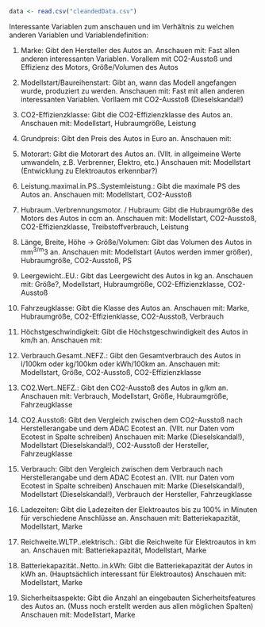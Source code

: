 ```r
data <- read.csv("cleandedData.csv")
```

Interessante Variablen zum anschauen und im Verhältnis zu welchen anderen Variablen und Variablendefinition:

1.    Marke: Gibt den Hersteller des Autos an.
      Anschauen mit: Fast allen anderen interessanten Variablen. Vorallem mit CO2-Ausstoß und Effizienz des Motors, Größe/Volumen des Autos
      
2.    Modellstart/Baureihenstart: Gibt an, wann das Modell angefangen wurde, produziert zu werden.
      Anschauen mit: Fast mit allen anderen interessanten Variablen. Vorllaem mit CO2-Ausstoß (Dieselskandal!)
      
3.    CO2-Effizienzklasse: Gibt die CO2-Effizienzklasse des Autos an.
      Anschauen mit: Modellstart, Hubraumgröße, Leistung
      
4.    Grundpreis: Gibt den Preis des Autos in Euro an.
      Anschauen mit:
      
5.    Motorart: Gibt die Motorart des Autos an. (Vllt. in allgeimeine Werte umwandeln, z.B. Verbrenner, Elektro, etc.)
      Anschauen mit: Modellstart (Entwicklung zu Elektroautos erkennbar?)
      
6.    Leistung.maximal.in.PS..Systemleistung.: Gibt die maximale PS des Autos an.
      Anschauen mit: Modellstart, CO2-Ausstoß
      
7.    Hubraum..Verbrennungsmotor. / Hubraum: Gibt die Hubraumgröße des Motors des Autos in ccm an.
      Anschauen mit: Modellstart, CO2-Ausstoß, CO2-Effizienzklasse, Treibstoffverbrauch, Leistung
      
8.    Länge, Breite, Höhe -> Größe/Volumen: Gibt das Volumen des Autos in mm^3/m^3 an.
      Anschauen mit: Modellstart (Autos werden immer größer), Hubraumgröße, CO2-Ausstoß, PS
      
9.    Leergewicht..EU.: Gibt das Leergewicht des Autos in kg an.
      Anschauen mit: Größe?, Modellstart, Hubraumgröße, CO2-Effizienzklasse, CO2-Ausstoß
      
10.   Fahrzeugklasse: Gibt die Klasse des Autos an.
      Anschauen mit: Marke, Hubraumgröße, CO2-Effizienklasse, CO2-Ausstoß, Verbrauch
      
11.   Höchstgeschwindigkeit: Gibt die Höchstgeschwindigkeit des Autos in km/h an.
      Anschauen mit: 
      
12.   Verbrauch.Gesamt..NEFZ.: Gibt den Gesamtverbrauch des Autos in l/100km oder kg/100km oder kWh/100km an.
      Anschauen mit: Modellstart, Größe, CO2-Ausstoß, CO2-Effizienzklasse
      
13.   CO2.Wert..NEFZ.: Gibt den CO2-Ausstoß des Autos in g/km an.
      Anschauen mit: Verbrauch, Modellstart, Größe, Hubraumgröße, Fahrzeugklasse
      
14.   CO2.Ausstoß: Gibt den Vergleich zwischen dem CO2-Ausstoß nach Herstellerangabe und dem ADAC Ecotest an. (Vllt. nur Daten vom Ecotest in Spalte schreiben)
      Anschauen mit: Marke (Dieselskandal!), Modellstart (Dieselskandal!), CO2-Ausstoß der Hersteller, Fahrzeugklasse
      
15.   Verbrauch: Gibt den Vergleich zwischen dem Verbrauch nach Herstellerangabe und dem ADAC Ecotest an. (Vllt. nur Daten vom Ecotest in Spalte schreiben)
      Anschauen mit: Marke (Dieselskandal!), Modellstart (Dieselskandal!), Verbrauch der Hersteller, Fahrzeugklasse
      
16.   Ladezeiten: Gibt die Ladezeiten der Elektroautos bis zu 100% in Minuten für verschiedene Anschlüsse an.
      Anschauen mit: Batteriekapazität, Modellstart, Marke
      
17.   Reichweite.WLTP..elektrisch.: Gibt die Reichweite für Elektroautos in km an.
      Anschauen mit: Batteriekapazität, Modellstart, Marke
      
18.   Batteriekapazität..Netto..in.kWh: Gibt die Batteriekapazität der Autos in kWh an. (Hauptsächlich interessant für Elektroautos)
      Anschauen mit: Modellstart, Marke
      
19.   Sicherheitsaspekte: Gibt die Anzahl an eingebauten Sicherheitsfeatures des Autos an. (Muss noch erstellt werden aus allen möglichen Spalten)
      Anschauen mit: Modellstart, Marke